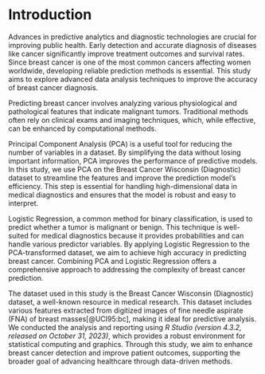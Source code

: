 \clearpage

# Introduction

Advances in predictive analytics and diagnostic technologies are crucial for
improving public health. Early detection and accurate diagnosis of diseases 
like cancer significantly improve treatment outcomes and survival rates. Since 
breast cancer is one of the most common cancers affecting women worldwide, 
developing reliable prediction methods is essential. This study aims to
explore advanced data analysis techniques to improve the accuracy of breast
cancer diagnosis.

Predicting breast cancer involves analyzing various physiological and
pathological features that indicate malignant tumors. Traditional methods 
often rely on clinical exams and imaging techniques, which, while 
effective, can be enhanced by computational methods.

Principal Component Analysis (PCA) is a useful tool for reducing the number of 
variables in a dataset. By simplifying the data without losing important 
information, PCA improves the performance of predictive models. In this study,
we use PCA on the Breast Cancer Wisconsin (Diagnostic) dataset to streamline
the features and improve the prediction model's efficiency. This step is 
essential for handling high-dimensional data in medical diagnostics and ensures 
that the model is robust and easy to interpret.

Logistic Regression, a common method for binary classification, is used to 
predict whether a tumor is malignant or benign. This technique is well-suited 
for medical diagnostics because it provides probabilities and can handle 
various predictor variables. By applying Logistic Regression to the 
PCA-transformed dataset, we aim to achieve high accuracy in predicting breast
cancer. Combining PCA and Logistic Regression offers a comprehensive approach 
to addressing the complexity of breast cancer prediction.

The dataset used in this study is the Breast Cancer Wisconsin (Diagnostic) 
dataset, a well-known resource in medical research. This dataset includes 
various features extracted from digitized images of fine needle aspirate (FNA) 
of breast masses[@UCI95:bc], making it ideal for predictive analysis. We conducted the 
analysis and reporting using _R Studio (version 4.3.2, released on 
October 31, 2023)_, which provides a robust environment for statistical 
computing and graphics. Through this study, we aim to enhance breast cancer 
detection and improve patient outcomes, supporting the broader goal of 
advancing healthcare through data-driven methods.
